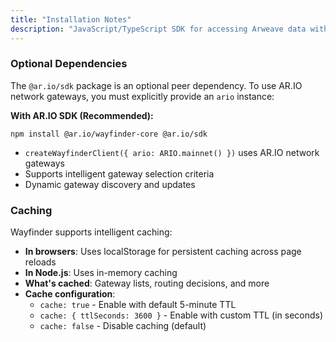 ```yaml
---
title: "Installation Notes"
description: "JavaScript/TypeScript SDK for accessing Arweave data with built-in verification and gateway routing"
---
```


### Optional Dependencies

The `@ar.io/sdk` package is an optional peer dependency. To use AR.IO network gateways, you must explicitly provide an `ario` instance:

**With AR.IO SDK (Recommended):**
```npm
npm install @ar.io/wayfinder-core @ar.io/sdk
```
- `createWayfinderClient({ ario: ARIO.mainnet() })` uses AR.IO network gateways
- Supports intelligent gateway selection criteria
- Dynamic gateway discovery and updates

### Caching

Wayfinder supports intelligent caching:

- **In browsers**: Uses localStorage for persistent caching across page reloads
- **In Node.js**: Uses in-memory caching
- **What's cached**: Gateway lists, routing decisions, and more
- **Cache configuration**:
  - `cache: true` - Enable with default 5-minute TTL
  - `cache: { ttlSeconds: 3600 }` - Enable with custom TTL (in seconds)
  - `cache: false` - Disable caching (default)
